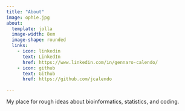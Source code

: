 ```yaml
---
title: "About"
image: ophie.jpg
about:
  template: jolla
  image-width: 8em
  image-shape: rounded
  links:
    - icon: linkedin
      text: LinkedIn
      href: https://www.linkedin.com/in/gennaro-calendo/
    - icon: github
      text: Github
      href: https://github.com/jcalendo

---
```


My place for rough ideas about bioinformatics, statistics, and coding.
